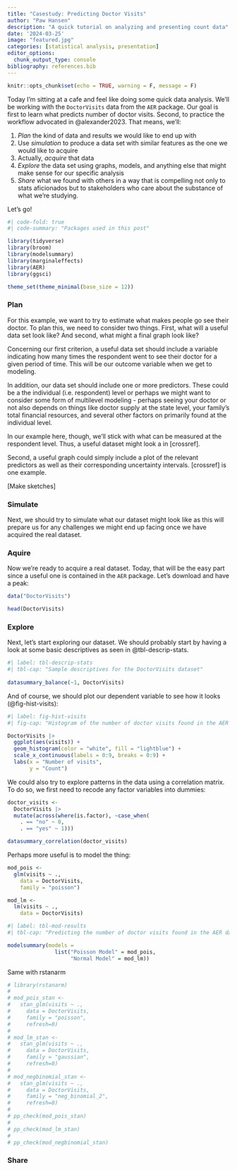```yaml
---
title: "Casestudy: Predicting Doctor Visits"
author: "Paw Hansen"
description: "A quick tutorial on analyzing and presenting count data"
date: '2024-03-25'
image: "featured.jpg"
categories: [statistical analysis, presentation]
editor_options: 
  chunk_output_type: console
bibliography: references.bib
---
```


```r
knitr::opts_chunk$set(echo = TRUE, warning = F, message = F)
```

Today I'm sitting at a cafe and feel like doing some quick data analysis. We'll be working with the `DoctorVisits` data from the `AER` package. Our goal is first to learn what predicts number of doctor visits. Second, to practice the workflow advocated in @alexander2023. That means, we'll:

1.  *Plan* the kind of data and results we would like to end up with
2.  Use *simulation* to produce a data set with similar features as the one we would like to acquire
3.  Actually, *acquire* that data
4.  *Explore* the data set using graphs, models, and anything else that might make sense for our specific analysis
5.  *Share* what we found with others in a way that is compelling not only to stats aficionados but to stakeholders who care about the substance of what we're studying.

Let's go!

```r
#| code-fold: true
#| code-summary: "Packages used in this post"

library(tidyverse)
library(broom)
library(modelsummary)
library(marginaleffects)
library(AER)
library(ggsci)

theme_set(theme_minimal(base_size = 12))

```

### Plan

For this example, we want to try to estimate what makes people go see their doctor. To plan this, we need to consider two things. First, what will a useful data set look like? And second, what might a final graph look like?

Concerning our first criterion, a useful data set should include a variable indicating how many times the respondent went to see their doctor for a given period of time. This will be our outcome variable when we get to modeling.

In addition, our data set should include one or more predictors. These could be a the individual (i.e. respondent) level or perhaps we might want to consider some form of multilevel modeling - perhaps seeing your doctor or not also depends on things like doctor supply at the state level, your family's total financial resources, and several other factors on primarily found at the individual level.

In our example here, though, we'll stick with what can be measured at the respondent level. Thus, a useful dataset might look a in \[crossref\].

Second, a useful graph could simply include a plot of the relevant predictors as well as their corresponding uncertainty intervals. \[crossref\] is one example.

\[Make sketches\]

### Simulate

Next, we should try to simulate what our dataset might look like as this will prepare us for any challenges we might end up facing once we have acquired the real dataset.

### Aquire

Now we're ready to acquire a real dataset. Today, that will be the easy part since a useful one is contained in the `AER` package. Let's download and have a peak:

```r
data("DoctorVisits")

head(DoctorVisits)

```

### Explore

Next, let's start exploring our dataset. We should probably start by having a look at some basic descriptives as seen in @tbl-descrip-stats. 

```r
#| label: tbl-descrip-stats
#| tbl-cap: "Sample descriptives for the DoctorVisits dataset"
 
datasummary_balance(~1, DoctorVisits)

```

And of course, we should plot our dependent variable to see how it looks (@fig-hist-visits):

```r
#| label: fig-hist-visits
#| fig-cap: "Histogram of the number of doctor visits found in the AER dataset"

DoctorVisits |> 
  ggplot(aes(visits)) + 
  geom_histogram(color = "white", fill = "lightblue") +
  scale_x_continuous(labels = 0:9, breaks = 0:9) + 
  labs(x = "Number of visits",
       y = "Count")
```

We could also try to explore patterns in the data using a correlation matrix. To do so, we first need to recode any factor variables into dummies:

```r

doctor_visits <- 
  DoctorVisits |> 
  mutate(across(where(is.factor), ~case_when(
    . == "no" ~ 0,
    . == "yes" ~ 1)))

datasummary_correlation(doctor_visits)

```

Perhaps more useful is to model the thing:

```r
mod_pois <- 
  glm(visits ~ ., 
    data = DoctorVisits,
    family = "poisson")

mod_lm <- 
  lm(visits ~ ., 
    data = DoctorVisits)

```


```r
#| label: tbl-mod-results
#| tbl-cap: "Predicting the number of doctor visits found in the AER dataset"

modelsummary(models = 
               list("Poisson Model" = mod_pois,
                    "Normal Model" = mod_lm))
```

Same with rstanarm

```r

# library(rstanarm)
# 
# mod_pois_stan <- 
#   stan_glm(visits ~ ., 
#     data = DoctorVisits,
#     family = "poisson",
#     refresh=0)
# 
# mod_lm_stan <- 
#   stan_glm(visits ~ ., 
#     data = DoctorVisits,
#     family = "gaussian",
#     refresh=0)
# 
# mod_negbinomial_stan <- 
#   stan_glm(visits ~ ., 
#     data = DoctorVisits,
#     family = "neg_binomial_2",
#     refresh=0)
# 
# pp_check(mod_pois_stan)
# 
# pp_check(mod_lm_stan)
# 
# pp_check(mod_negbinomial_stan)

```

### Share

